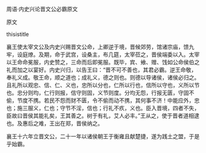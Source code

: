


周语·内史兴论晋文公必霸原文

原文

thisistitle

襄王使太宰文公及内史兴赐晋文公命，上卿逆于境，晋候郊劳，馆诸宗庙，馈九牢，设庭燎。及期，命于武宫，设桑主，布几筵，太宰莅之，晋侯端委以入。太宰以王命命冕服，内史赞之，三命而后即冕服。既毕，宾、飨、赠、饯如公命侯伯之礼而加之以宴好。内史兴归，以告王曰：“晋不可不善也，其君必霸。逆王命敬，奉礼义成。敬王命，顺之道也；成礼义，德之则也。则德以导诸侯，诸侯必归之。且礼所以观忠、信、仁、义也，忠所以分也，仁所以行也，信所以守也，义所以节也。忠分则均，仁行则报，信守则固，义节则度。分均无怨，行报无匮，守固不偷，节度不携。若民不怨而财不匮，令不偷而动不携，其何事不济！中能应外，忠也；施三服义，仁也；守节不淫，信也；行礼不疚，义也。臣入晋境，四者不失，臣故曰晋侯其能礼矣，王其善之。树于有礼，艾人必丰。”王从之，使于晋者道相逮也。及惠后之难，王出在郑，晋侯纳之。

襄王十六年立晋文公，二十一年以诸侯朝王于衡雍且献楚捷，遂为践土之盟，于是乎始霸。

